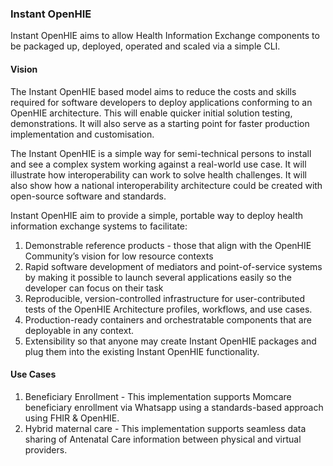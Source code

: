### Instant OpenHIE

Instant OpenHIE aims to allow Health Information Exchange components to be packaged up, deployed, operated and scaled via a simple CLI.

#### Vision

The Instant OpenHIE based model aims to reduce the costs and skills required for software developers to deploy applications conforming to an OpenHIE architecture. This will enable quicker initial solution testing, demonstrations. It will also serve as a starting point for faster production implementation and customisation.

The Instant OpenHIE is a simple way for semi-technical persons to install and see a complex system working against a real-world use case. It will illustrate how interoperability can work to solve health challenges. It will also show how a national interoperability architecture could be created with open-source software and standards.

Instant OpenHIE aim to provide a simple, portable way to deploy health information exchange systems to facilitate:

1. Demonstrable reference products - those that align with the OpenHIE Community's vision for low resource contexts
2. Rapid software development of mediators and point-of-service systems by making it possible to launch several applications easily so the developer can focus on their task
3. Reproducible, version-controlled infrastructure for user-contributed tests of the OpenHIE Architecture profiles, workflows, and use cases.
4. Production-ready containers and orchestratable components that are deployable in any context.
5. Extensibility so that anyone may create Instant OpenHIE packages and plug them into the existing Instant OpenHIE functionality.


#### Use Cases

1. Beneficiary Enrollment - This implementation supports Momcare beneficiary enrollment via Whatsapp using a standards-based approach using FHIR & OpenHIE.
2. Hybrid maternal care - This implementation supports seamless data sharing of Antenatal Care information between physical and virtual providers. 